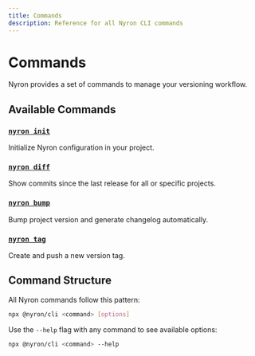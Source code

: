 ```yaml
---
title: Commands
description: Reference for all Nyron CLI commands
---
```


# Commands

Nyron provides a set of commands to manage your versioning workflow.

## Available Commands

### [`nyron init`](/docs/commands/init)

Initialize Nyron configuration in your project.

### [`nyron diff`](/docs/commands/diff)

Show commits since the last release for all or specific projects.

### [`nyron bump`](/docs/commands/bump)

Bump project version and generate changelog automatically.

### [`nyron tag`](/docs/commands/tag)

Create and push a new version tag.

## Command Structure

All Nyron commands follow this pattern:

```bash
npx @nyron/cli <command> [options]
```

Use the `--help` flag with any command to see available options:

```bash
npx @nyron/cli <command> --help
```

